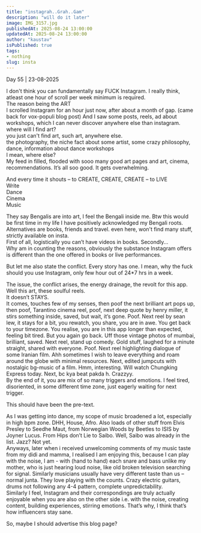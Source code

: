 ```yaml
---
title: "instagrah..Grah..Gam"
description: "will do it later"
image: IMG_3157.jpg
publishedAt: 2025-08-24 13:00:00
updatedAt: 2025-08-24 13:00:00
author: "kaustav"
isPublished: true
tags:
- nothing
slug: insta
---
```


Day 55 | 23-08-2025

I don't think you can fundamentally say FUCK Instagram. I really think, atleast one hour of scroll per week minimum is required.  
The reason being the ART  
I scrolled Instagram for an hour just now, after about a month of gap. (came back for vox-populi blog post) And I saw some posts, reels, ad about workshops, which I can never discover anywhere else than instagram.  
where will I find art?  
you just can't find art, such art, anywhere else.  
the photography, the niche fact about some artist, some crazy philosophy, dance, information about dance workshops  
I mean, where else?  
My feed in filled, flooded with sooo many good art pages and art, cinema, recommendations. It’s all soo good. It gets overwhelming.

And every time it shouts – to CREATE, CREATE, CREATE – to LIVE  
Write  
Dance  
Cinema  
Music

They say Bengalis are into art, I feel the Bengali inside me. Btw this would be first time in my life I have positively acknowledged my Bengali roots.  
Alternatives are books, friends and travel. even here, won't find many stuff, strictly available on insta.  
First of all, logistically you can’t have videos in books. Secondly...  
Why am in counting the reasons, obviously the substance Instagram offers is different than the one offered in books or live performances. 

But let me also state the conflict. Every story has one. I mean, why the fuck should you use Instagram, only few hour out of 24*7 hrs in a week.

The issue, the conflict arises, the energy drainage, the revolt for this app.  
Well this art, these soulful reels.   
It doesn’t STAYS.   
It comes, touches few of my senses, then poof the next brilliant art pops up, then poof, Tarantino cinema reel, poof, next deep quote by henry miller, it stirs something inside, saved, but wait, it’s gone. Poof. Next reel by sean lew, it stays for a bit, you rewatch, you share, you are in awe. You get back to your timezone. You realise, you are in this app longer than expected, feeling bit tired. But you again go back. Uff those vintage photos of mumbai, brilliant, saved. 
Next reel, stand up comedy. Gold stuff, laughed for a minute straight, shared with everyone. Poof. Next reel highlighting dialogue of some Iranian film. Ahh sometimes I wish to leave everything and roam around the globe with minimal resources. Next, edited jumpcuts with nostalgic bg-music of a film. Hmm, interesting. Will watch Chungking Express today. Next, bc kya beat pakda h. Crazzyy.  
By the end of it, you are mix of so many triggers and emotions. I feel tired, disoriented, in some different time zone, just eagerly waiting for next trigger. 

This should have been the pre-text.

As I was getting into dance, my scope of music broadened a lot, especially in high bpm zone. DHH, House, Afro. Also loads of other stuff from Elvis Presley to Seedhe Maut, from Norwegian Woods by Beetles to ISIS by Joyner Lucus. From Hips don’t Lie to Saibo. Well, Saibo was already in the list. Jazz? Not yet.  
Anyways, later when i received unwelcoming comments of my music taste from my didi and mamma, I realised I am enjoying this, because I can play with the noise, I am - with (hand to hand) each snare and bass unlike my mother, who is just hearing loud noise, like old broken television searching for signal.
Similarly musicians usually have very different taste than us – normal junta. They love playing with the counts. Crazy electric guitars, drums not following any 4-4 pattern, complete unpredictability.  
Similarly I feel, Instagram and their correspondings are truly actually enjoyable when you are also on the other side i.e. with the noise, creating content, building experiences, stirring emotions.
That’s why, I think that’s how influencers stay sane.

So, maybe I should advertise this blog page?
